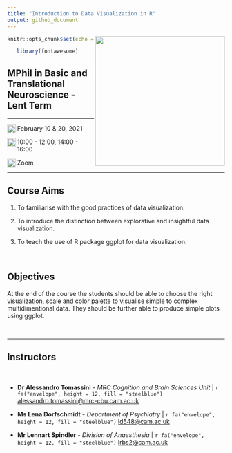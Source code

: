 ```yaml
---
title: "Introduction to Data Visualization in R"
output: github_document
---
```


```{=html}
<img src="https://github.com/ale-tom/Open_Science_Course-MPhil_BTN/blob/main/Pictures/logo_uni.jpg" align="right" width = "300"   class="logo"/>
```
```r
knitr::opts_chunk$set(echo = TRUE)

```
```r
   library(fontawesome)
```

## MPhil in Basic and Translational Neuroscience - Lent Term

------------------------------------------------------------------------

```{=html}
<img src="https://img.icons8.com/ios/250/000000/calendar.png" align="left" width = "20"   class="logo"/>
```

  February 10 & 20, 2021
 
```{=html}
<img src="https://img.icons8.com/ios/250/000000/clock.png" align="left" width = "20"   class="logo"/>
```  

  10:00 - 12:00, 14:00 - 16:00
 
```{=html}
<img src="https://img.icons8.com/ios/250/000000/marker.png" align="left" width = "20"   class="logo"/>
```

  Zoom


------------------------------------------------------------------------

## Course Aims

1. To familiarise with the good practices of data visualization.

2. To introduce the distinction between explorative and insightful data visualization.

3. To teach the use of R package ggplot for data visualization. 

 

## Objectives

At the end of the course the students should be able to choose the right visualization, scale and color palette to visualise simple to complex multidimentional data. They should be further able to produce simple plots using ggplot.

 


    

------------------------------------------------------------------------

## Instructors

 

-   **Dr Alessandro Tomassini** - *MRC Cognition and Brain Sciences Unit* \|  `r fa("envelope", height = 12, fill = "steelblue")`  [alessandro.tomassini\@mrc-cbu.cam.ac.uk](mailto:alessandro.tomassini@mrc-cbu.cam.ac.uk)

-   **Ms Lena Dorfschmidt** - *Department of Psychiatry* \|  `r fa("envelope", height = 12, fill = "steelblue")` [ld548\@cam.ac.uk](mailto:ld548@cam.ac.uk)

-   **Mr Lennart Spindler** - *Division of Anaesthesia* \|  `r fa("envelope", height = 12, fill = "steelblue")` [lrbs2@cam.ac.uk](mailto:lrbs2@cam.ac.uk)

 

 
